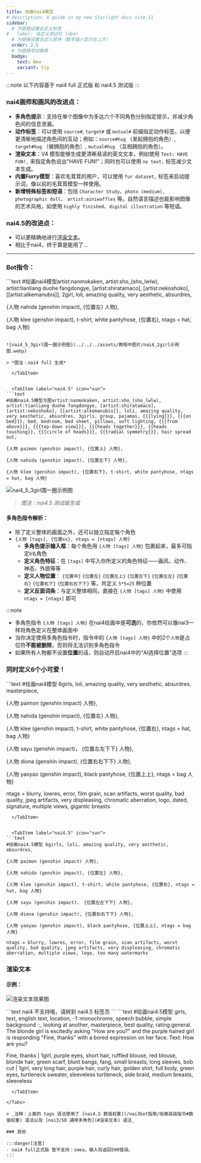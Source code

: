 ```yaml
---
title: 绘画nai4模型
# description: A guide in my new Starlight docs site.11
sidebar:
  # 为链接设置自定义标签
#   label: 自定义侧边栏 label
  # 为链接设置自定义顺序（数字越小显示在上方）
  order: 2.5
  # 为链接添加徽章
  badge:
    text: New
    variant: tip
---
```


:::note
以下内容基于 nai4 full 正式版 和 nai4.5 测试版
:::

### nai4画师和画风的改进点：

*   **多角色提示**：支持在单个图像中为多达六个不同角色分别指定提示，并减少角色间的信息泄漏。
*   **动作标签**：可以使用 `source#`, `target#` 或 `mutual#` 前缀指定动作标签，以便更清晰地描述角色间的互动；例如：`source#hug` （发起拥抱的角色）, `target#hug` （被拥抱的角色）, `mutual#hug` （互相拥抱的角色）。
*   **渲染文本**：V4 模型能够生成更清晰易读的英文文本，例如使用 `Text: HAVE FUN!,` 来指定角色说出"HAVE FUN!"；同时也可以使用 `no text,` 标签减少文本生成。
*   **内置Furry模型**：喜欢毛茸茸的用户，可以使用 `fur dataset,` 标签来启动提示词，像以前的毛茸茸模型一样使用。
*   **新增特殊标签和短语**：包括 `Character Study`、`photo (medium), photographic doll`、 `artist:ainiwaffles` 等。自然语言描述也能影响图像的艺术风格，如使用 `highly finished`、`digital illustration` 等短语。

### nai4.5的改进点：

*   可以更精确地进行[渲染文本](#渲染文本)。
*   相比于nai4，终于算是能用了...

---

### Bot指令：

<Tabs syncKey="版本">

  <TabItem label="nai4" icon="star">
```text
#绘画nai4模型artist:nanmokaken, artist:sho_(sho_lwlw), artist:tianliang duohe fangdongye, [artist:shiratamaco], [artist:nekoshoko], [[artist:alkemanubis]], 2girl, loli, amazing quality, very aesthetic, absurdres, 

{人物 nahida (genshin impact), {位置左} 人物}, 

{人物 klee (genshin impact), t-shirt, white pantyhose, {位置右}, ntags = hat, bag 人物}
```

![nai4_5_3girl围一圈示例图](../../../assets/教程中图片/nai4_2girl示例图.webp)

> *图注：nai4 full 生成*

  </TabItem>


  <TabItem label="nai4.5" icon="sun">
```text
#绘画nai4.5模型方图artist:nanmokaken, artist:sho_(sho_lwlw), artist:tianliang duohe fangdongye, [artist:shiratamaco], [artist:nekoshoko], [[artist:alkemanubis]], loli, amazing quality, very aesthetic, absurdres, 3girls, group, pajamas, {{{lying}}}, {{{on bed}}}, bed, bedroom, bed sheet, pillows, soft lighting, {{{from above}}}, {{{top-down view}}}, {{{heads together}}}, {{heads touching}}, {{{circle of heads}}}, {{{radial symmetry}}}, hair spread out,

{人物 paimon (genshin impact), {位置上} 人物},

{人物 nahida (genshin impact), {位置左下} 人物},

{人物 klee (genshin impact), {位置右下}, t-shirt, white pantyhose, ntags = hat, bag 人物}
```

![nai4_5_3girl围一圈示例图](../../../assets/教程中图片/nai4_5_3girl围一圈示例图.webp)

> *图注：nai4.5 测试版生成*

  </TabItem>

</Tabs>

#### 多角色指令解析：
- 除了定义整体的画面之外，还可以独立指定每个角色
- `{人物 [tags], {位置xx}, ntags = [ntags] 人物}`
  - **多角色提示输入框**：每个角色用 `{人物 [tags] 人物}` 包裹起来，最多可指定`6名`角色
  - **定义角色特征**：在 `[tags]` 中写入你所定义的角色特征——画风、动作、神态、外貌等等
  - **定义人物位置**： `{位置中}` `{位置左}` `{位置左上}` `{位置左下}` `{位置左左}` `{位置右}` `{位置右下}`  `{位置右右下下}` 等，共定义 `5*5=25` 种位置
  - **定义反面词条**：与定义整体相同，直接在 `{人物 [tags] 人物}` 中使用 `ntags = [ntags]` 即可

:::note
- 多角色指令 `{人物 [tags] 人物}` 在nai4绘画中是**可选**的，你依然可以像nai3一样将角色定义在整体画面中
- 当你决定使用多角色指令时，指令中的 `{人物 [tags] 人物}` 中的2个`人物`是占位符**不能被删除**，否则将无法识别多角色指令
- 如果所有人物都不设置**位置**的话，则自动开启nai4中的“AI选择位置”选项
:::

### 同时定义6个小可爱！
<Tabs syncKey="版本">

  <TabItem label="nai4" icon="star">
```text
#绘画nai4模型 6girls, loli, amazing quality, very aesthetic, absurdres, masterpiece,

{人物 paimon (genshin impact) 人物}, 

{人物 nahida (genshin impact), {位置左} 人物}, 

{人物 klee (genshin impact), t-shirt, white pantyhose, {位置右}, ntags = hat, bag 人物}

{人物 sayu (genshin impact)， {位置左左下下} 人物}, 

{人物 diona (genshin impact), {位置右右下下} 人物}, 

{人物 yaoyao (genshin impact), black pantyhose, {位置上上}, ntags = bag 人物}

ntags = blurry, lowres, error, film grain, scan artifacts, worst quality, bad quality, jpeg artifacts, very displeasing, chromatic aberration, logo, dated, signature, multiple views, gigantic breasts
```
  </TabItem>


  <TabItem label="nai4.5" icon="sun">
```text
#绘画nai4.5模型 6girls, loli, amazing quality, very aesthetic, absurdres, 

{人物 paimon (genshin impact) 人物}, 

{人物 nahida (genshin impact), {位置左} 人物}, 

{人物 klee (genshin impact), t-shirt, white pantyhose, {位置右}, ntags = hat, bag 人物}

{人物 sayu (genshin impact)， {位置左左下下} 人物}, 

{人物 diona (genshin impact), {位置右右下下} 人物}, 

{人物 yaoyao (genshin impact), black pantyhose, {位置上上}, ntags = bag 人物}

ntags = blurry, lowres, error, film grain, scan artifacts, worst quality, bad quality, jpeg artifacts, very displeasing, chromatic aberration, multiple views, logo, too many watermarks
```
  </TabItem>

</Tabs>

### 渲染文本

#### 示例：

![渲染文本效果图](../../../assets/教程中图片/渲染文本效果图.webp)

<Tabs syncKey="版本">

  <TabItem label="nai4" icon="star">
```text
nai4 不支持哦，请转到 nai4.5 标签页
```
  </TabItem>


  <TabItem label="nai4.5" icon="sun">
```text
#绘画nai4.5模型 girls, text, english text, location, -1::monochrome, speech bubble, simple background ::, looking at another, masterpiece, best quality, rating:general. The blonde girl is excitedly asking "How are you?" and the purple haired girl is responding "Fine, thanks" with a bored expression on her face. Text: How are you?

Fine, thanks
| 1girl, purple eyes, short hair, ruffled blouse, red blouse, blonde hair, green scarf, blunt bangs, fang, small breasts, long sleeves, bob cut
| 1girl, very long hair, purple hair, curly hair, golden shirt, full body, green eyes, turtleneck sweater, sleeveless turtleneck, side braid, medium breasts, sleeveless
```
  </TabItem>

</Tabs>

> _注释：上面的 tags 语法使用了 [nai4.5 数值权重](/nai3bot指南/绘画高级指令#数值权重) 语法以及 [nai3/SD 通用多角色](#渲染文本) 语法_

### 其他

:::danger[注意]
- nai4 full正式版 暂不支持：smea，输入将返回500错误。
:::
